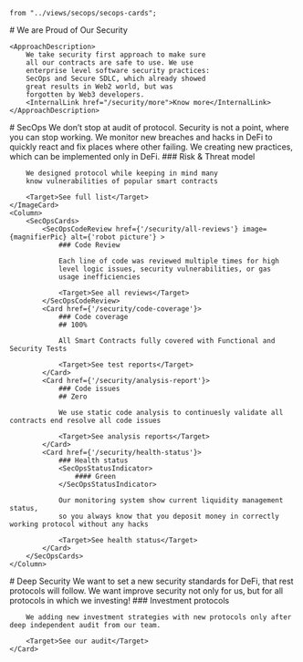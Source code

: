     from "../views/secops/secops-cards";

<Approach>
    <Column>
        # We are Proud of Our Security
    </Column>

    <ApproachDescription>
        We take security first approach to make sure
        all our contracts are safe to use. We use
        enterprise level software security practices:
        SecOps and Secure SDLC, which already showed
        great results in Web2 world, but was
        forgotten by Web3 developers.
        <InternalLink href="/security/more">Know more</InternalLink>
    </ApproachDescription>
</Approach>

<SecOps>
    <Column>
        # SecOps
    </Column>
    <SecOpsDescription>
        We don’t stop at audit of protocol. Security is
        not a point, where you can stop working. We
        monitor new breaches and hacks in DeFi to quickly
        react and fix places where other failing. We
        creating new practices, which can be implemented
        only in DeFi.
    </SecOpsDescription>
    <ImageCard href={'/security/full-list'} image={umbrellaPic} alt={'robot picture'} isVertical={true}>
        ### Risk & Threat model

        We designed protocol while keeping in mind many
        know vulnerabilities of popular smart contracts

        <Target>See full list</Target>
    </ImageCard>
    <Column>
        <SecOpsCards>
            <SecOpsCodeReview href={'/security/all-reviews'} image={magnifierPic} alt={'robot picture'} >
                ### Code Review

                Each line of code was reviewed multiple times for high
                level logic issues, security vulnerabilities, or gas
                usage inefficiencies

                <Target>See all reviews</Target>
            </SecOpsCodeReview>
            <Card href={'/security/code-coverage'}>
                ### Code coverage
                ## 100%

                All Smart Contracts fully covered with Functional and Security Tests

                <Target>See test reports</Target>
            </Card>
            <Card href={'/security/analysis-report'}>
                ### Code issues
                ## Zero

                We use static code analysis to continuesly validate all contracts end resolve all code issues

                <Target>See analysis reports</Target>
            </Card>
            <Card href={'/security/health-status'}>
                ### Health status
                <SecOpsStatusIndicator>
                    #### Green
                </SecOpsStatusIndicator>

                Our monitoring system show current liquidity management status,
                so you always know that you deposit money in correctly working protocol without any hacks

                <Target>See health status</Target>
            </Card>
        </SecOpsCards>
    </Column>
</SecOps>
<DeepSecurity>
    <Column>
        # Deep Security
    </Column>
    <DeepSecurityDescription>
        We want to set a new security standards for DeFi, that rest protocols will follow. We want
        improve security not only for us, but for all protocols in which we investing!
    </DeepSecurityDescription>
    <Card href={'/security/audit-report'}>
        ### Investment protocols

        We adding new investment strategies with new protocols only after deep independent audit from our team.

        <Target>See our audit</Target>
    </Card>
</DeepSecurity>
